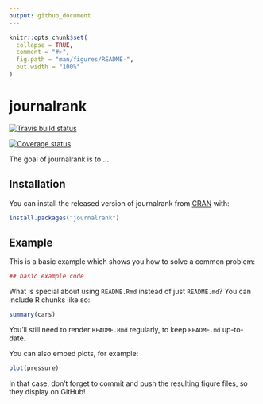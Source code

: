 ```yaml
---
output: github_document
---
```


<!-- README.md is generated from README.Rmd. Please edit that file -->

```r
knitr::opts_chunk$set(
  collapse = TRUE,
  comment = "#>",
  fig.path = "man/figures/README-",
  out.width = "100%"
)
```
# journalrank

[![Travis build status](https://travis-ci.org/fcharte/journalrank.svg?branch=master)](https://travis-ci.org/fcharte/journalrank)

[![Coverage status](https://codecov.io/gh/fcharte/journalrank/branch/master/graph/badge.svg)](https://codecov.io/github/fcharte/journalrank?branch=master)

The goal of journalrank is to ...

## Installation

You can install the released version of journalrank from [CRAN](https://CRAN.R-project.org) with:

``` r
install.packages("journalrank")
```

## Example

This is a basic example which shows you how to solve a common problem:

```r
## basic example code
```

What is special about using `README.Rmd` instead of just `README.md`? You can include R chunks like so:

```r
summary(cars)
```

You'll still need to render `README.Rmd` regularly, to keep `README.md` up-to-date.

You can also embed plots, for example:

```r
plot(pressure)
```

In that case, don't forget to commit and push the resulting figure files, so they display on GitHub!
